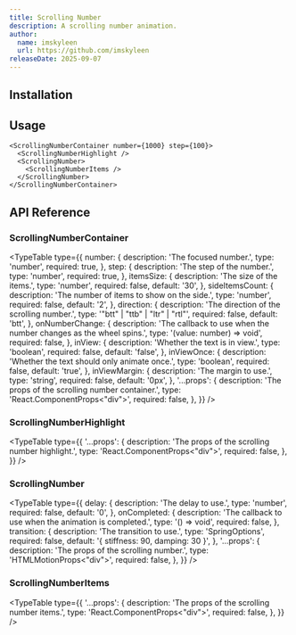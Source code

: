 ```yaml
---
title: Scrolling Number
description: A scrolling number animation.
author:
  name: imskyleen
  url: https://github.com/imskyleen
releaseDate: 2025-09-07
---
```


<ComponentPreview name="demo-primitives-texts-scrolling-number" />

## Installation

<ComponentInstallation name="primitives-texts-scrolling-number" />

## Usage

```tsx
<ScrollingNumberContainer number={1000} step={100}>
  <ScrollingNumberHighlight />
  <ScrollingNumber>
    <ScrollingNumberItems />
  </ScrollingNumber>
</ScrollingNumberContainer>
```

## API Reference

### ScrollingNumberContainer

<TypeTable
  type={{
    number: {
      description: 'The focused number.',
      type: 'number',
      required: true,
    },
    step: {
      description: 'The step of the number.',
      type: 'number',
      required: true,
    },
    itemsSize: {
      description: 'The size of the items.',
      type: 'number',
      required: false,
      default: '30',
    },
    sideItemsCount: {
      description: 'The number of items to show on the side.',
      type: 'number',
      required: false,
      default: '2',
    },
    direction: {
      description: 'The direction of the scrolling number.',
      type: '"btt" | "ttb" | "ltr" | "rtl"',
      required: false,
      default: 'btt',
    },
    onNumberChange: {
      description:
        'The callback to use when the number changes as the wheel spins.',
      type: '(value: number) => void',
      required: false,
    },
    inView: {
      description: 'Whether the text is in view.',
      type: 'boolean',
      required: false,
      default: 'false',
    },
    inViewOnce: {
      description: 'Whether the text should only animate once.',
      type: 'boolean',
      required: false,
      default: 'true',
    },
    inViewMargin: {
      description: 'The margin to use.',
      type: 'string',
      required: false,
      default: '0px',
    },
    '...props': {
      description: 'The props of the scrolling number container.',
      type: 'React.ComponentProps<"div">',
      required: false,
    },
  }}
/>

### ScrollingNumberHighlight

<TypeTable
  type={{
    '...props': {
      description: 'The props of the scrolling number highlight.',
      type: 'React.ComponentProps<"div">',
      required: false,
    },
  }}
/>

### ScrollingNumber

<TypeTable
  type={{
    delay: {
      description: 'The delay to use.',
      type: 'number',
      required: false,
      default: '0',
    },
    onCompleted: {
      description: 'The callback to use when the animation is completed.',
      type: '() => void',
      required: false,
    },
    transition: {
      description: 'The transition to use.',
      type: 'SpringOptions',
      required: false,
      default: '{ stiffness: 90, damping: 30 }',
    },
    '...props': {
      description: 'The props of the scrolling number.',
      type: 'HTMLMotionProps<"div">',
      required: false,
    },
  }}
/>

### ScrollingNumberItems

<TypeTable
  type={{
    '...props': {
      description: 'The props of the scrolling number items.',
      type: 'React.ComponentProps<"div">',
      required: false,
    },
  }}
/>
